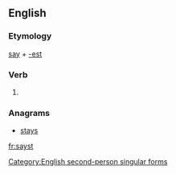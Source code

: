 ==English==

===Etymology===
[[say]] + [[-est]]

===Verb===
{{en-verb form}}

# {{context|archaic}} {{form of|Second-person singular simple present form|say}}

===Anagrams===
* [[stays#English|stays]]

[[Category:English second-person singular forms]]

[[fr:sayst]]